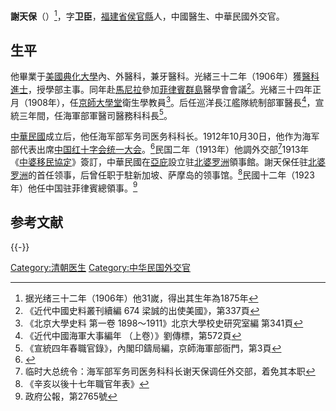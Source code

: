 '''謝天保'''（{{bd|1875年||？|}}）<ref>据光绪三十二年（1906年）他31嵗，得出其生年為1875年</ref>，字'''卫臣'''，[[福建省|福建省]][[侯官縣|侯官縣]]人，中國醫生、中華民國外交官。

==生平==
他畢業于[[美國|美國]][[典化大學|典化大學]]內、外醫科，兼牙醫科。光緒三十二年（1906年）獲[[醫科進士|醫科進士]]，授學部主事。同年赴[[馬尼拉|馬尼拉]]參加[[菲律賓群島|菲律賓群島]]醫學會會議<ref>《近代中國史料叢刊續編 674 梁誠的出使美國》，第337頁</ref>。光緒三十四年正月（1908年），任[[京師大學堂|京師大學堂]]衛生學教員<ref>《北京大學史料 第一卷 1898～1911》北京大學校史研究室編 第341頁</ref>。后任巡洋長江艦隊統制部軍醫長<ref>《近代中國海軍大事編年 （上卷）》劉傳標，第572頁</ref>，宣統三年間，任海軍部軍醫司醫務科科長<ref>《宣統四年春職官錄》，內閣印鑄局編，京師海軍部衙門，第3頁</ref>。

[[中華民國|中華民國]]成立后，他任海军部军务司医务科科长。1912年10月30日，他作为海军部代表出席[[中国红十字会统一大会|中国红十字会统一大会]]。<ref>{{Cite web |url=http://www.redcrossol.com/sys/html/lm_12/2009-05-08/151135.htm |title=池子华、邓通，奠定中国红十字会万年不拔之基——1912年中国红十字会“统一”大会纪实，中国红十字总会报刊社，2009-5-8 |accessdate=2011-11-05 |archive-date=2016-03-04 |archive-url=https://web.archive.org/web/20160304080904/http://www.redcrossol.com/sys/html/lm_12/2009-05-08/151135.htm |dead-url=no }}</ref>民国二年（1913年）他調外交部<ref>临时大总统令：海军部军务司医务科科长谢天保调任外交部，着免其本职</ref>1913年《[[中婆移民協定|中婆移民協定]]》簽訂，中華民國在[[亞庇|亞庇]]設立驻[[北婆罗洲|北婆罗洲]]領事館。謝天保任驻[[北婆罗洲|北婆罗洲]]的首任领事，后曾任职于駐新加坡、萨摩岛的领事馆。<ref>《辛亥以後十七年職官年表》 </ref>民國十二年（1923年）他任中国驻菲律賓總領事。<ref>政府公報，第2765號</ref>

== 参考文献 ==
{{Reflist}}

{{-}}
{{光緒三十二年游學畢業進士}}

{{Authority control}}

{{DEFAULTSORT:Li李}}
[[Category:清朝医生|Category:清朝医生]]
[[Category:中华民国外交官|Category:中华民国外交官]]
